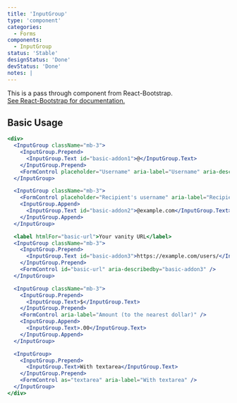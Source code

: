 ```yaml
---
title: 'InputGroup'
type: 'component'
categories:
  - Forms
components:
  - InputGroup
status: 'Stable'
designStatus: 'Done'
devStatus: 'Done'
notes: |
---
```


<p className="lead">
  This is a pass through component from React-Bootstrap.
  <br />
  <a href="https://react-bootstrap-v4.netlify.app/components/input-group/" target="_blank" rel="noopener noreferrer">
    See React-Bootstrap for documentation.
  </a>
</p>

## Basic Usage

```jsx live
<div>
  <InputGroup className="mb-3">
    <InputGroup.Prepend>
      <InputGroup.Text id="basic-addon1">@</InputGroup.Text>
    </InputGroup.Prepend>
    <FormControl placeholder="Username" aria-label="Username" aria-describedby="basic-addon1" />
  </InputGroup>

  <InputGroup className="mb-3">
    <FormControl placeholder="Recipient's username" aria-label="Recipient's username" aria-describedby="basic-addon2" />
    <InputGroup.Append>
      <InputGroup.Text id="basic-addon2">@example.com</InputGroup.Text>
    </InputGroup.Append>
  </InputGroup>

  <label htmlFor="basic-url">Your vanity URL</label>
  <InputGroup className="mb-3">
    <InputGroup.Prepend>
      <InputGroup.Text id="basic-addon3">https://example.com/users/</InputGroup.Text>
    </InputGroup.Prepend>
    <FormControl id="basic-url" aria-describedby="basic-addon3" />
  </InputGroup>

  <InputGroup className="mb-3">
    <InputGroup.Prepend>
      <InputGroup.Text>$</InputGroup.Text>
    </InputGroup.Prepend>
    <FormControl aria-label="Amount (to the nearest dollar)" />
    <InputGroup.Append>
      <InputGroup.Text>.00</InputGroup.Text>
    </InputGroup.Append>
  </InputGroup>

  <InputGroup>
    <InputGroup.Prepend>
      <InputGroup.Text>With textarea</InputGroup.Text>
    </InputGroup.Prepend>
    <FormControl as="textarea" aria-label="With textarea" />
  </InputGroup>
</div>
```
